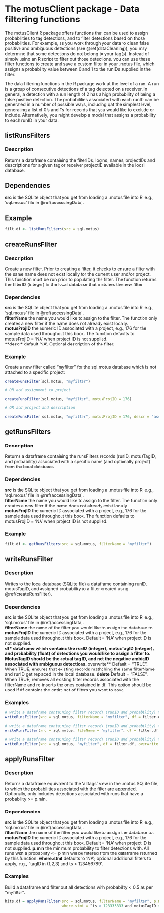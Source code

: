 # The motusClient package - Data filtering functions {#appendixC}

The motusClient R package offers functions that can be used to assign probabilities to tag detections, and to filter detections based on those probabilities. For example, as you work through your data to clean false positive and ambiguous detections (see \@ref(dataCleaning)), you may determine that some detections do not belong to your tag(s). Instead of simply using an R script to filter out those detections, you can use these filter functions to create and save a custom filter in your .motus file, which assigns a probability value between 0 and 1 to the runIDs supplied in the filter. 

The data filtering functions in the R package work at the level of a run. A run is a group of consecutive detections of a tag detected on a receiver. In general, a detection with a run length of 2 has a high probability of being a false positive detection. The probabilities associated with each runID can be generated in a number of possible ways, including qat the simplest level, generating a list of 0’s and 1’s for records that you would like to exclude or include. Alternatively, you might develop a model that assigns a probability to each runID in your data.

## listRunsFilters {#listRunsFilters}

### Description

Returns a dataframe containing the filterIDs, logins, names, projectIDs and descriptions for a given tag or receiver projectID available in the local database.

## Dependencies

**src** is the SQLite object that you get from loading a .motus file into R, e.g., 'sql.motus' file in \@ref(accessingData). 

## Example

```r

filt.df <- listRunsFilters(src = sql.motus)

```

## createRunsFilter {#createRunsFilter}

### Description

Create a new filter. Prior to creating a filter, it checks to ensure a filter with the same name does not exist locally for the current user and/or project. This function must be run prior to populating the filter. The function returns the filterID (integer) in the local database that matches the new filter.

### Dependencies

**src** is the SQLite object that you get from loading a .motus file into R, e.g., 'sql.motus' file in \@ref(accessingData).   
**filterName** the name you would like to assign to the filter. The function only creates a new filter if the name does not already exist locally.  
**motusProjID** the numeric ID associated with a project, e.g., 176 for the sample data used throughout this book. The function defaults to motusProjID = 'NA' when project ID is not supplied.  
**descr* default 'NA'. Optional description of the filter. 

### Example

Create a new filter called “myfilter” for the sql.motus database which is not attached to a specific project:

```r

createRunsFilter(sql.motus, "myfilter")

# OR add assignment to project

createRunsFilter(sql.motus, "myfilter", motusProjID = 176)

# OR add project and description

createRunsFilter(sql.motus, "myfilter", motusProjID = 176, descr = "assign probability of 0 to false positives")

```

## getRunsFilters {#getRunsFilters}

### Description

Returns a dataframe containing the runsFilters records (runID, motusTagID, and probability) associated with a specific name (and optionally project) from the local database.

### Dependencies

**src** is the SQLite object that you get from loading a .motus file into R, e.g., 'sql.motus' file in \@ref(accessingData).   
**filterName** the name you would like to assign to the filter. The function only creates a new filter if the name does not already exist locally.  
**motusProjID** the numeric ID associated with a project, e.g., 176 for the sample data used throughout this book. The function defaults to motusProjID = 'NA' when project ID is not supplied.  

### Example

```r

filt.df <- getRunsFilters(src = sql.motus, filterName = "myfilter")

```

## writeRunsFilter {#writeRunsFilter}

### Description

Writes to the local database (SQLite file) a dataframe containing runID, motusTagID, and assigned probability to a filter created using \@ref(createRunsFilter).

### Dependencies

**src** is the SQLite object that you get from loading a .motus file into R, e.g., 'sql.motus' file in \@ref(accessingData).   
**filterName** the name of the filter you would like to assign the database to.  
**motusProjID** the numeric ID associated with a project, e.g., 176 for the sample data used throughout this book. Default = 'NA' when project ID is not supplied.  
**df* dataframe which contains the runID (integer), motusTagID (integer), and probability (float) of detections you would like to assign a filter to. MotusTagID should be the actual tag ID, and not the negative ambigID associated with ambiguous detections.
**overwrite** Default = "TRUE". When TRUE, ensures that existing records mathching the same filterName and runID get replaced in the local database.
**delete** Default = "FALSE". When TRUE, removes all existing filter records associated with the filterName and re-inserts the ones contained in df. This option should be used if df contains the entire set of filters you want to save.

### Examples

```r

# write a dataframe containing filter records (runID and probability) to “myfilter”
writeRunsFilter(src = sql.motus, filterName = "myfilter", df = filter.df)

# write a dataframe containing filter records (runID and probability) to “myfilter”, overwriting a previous version entirely
writeRunsFilter(src = sql.motus, fileName = "myfilter", df = filter.df, delete = TRUE)

# write a dataframe containing filter records (runID and probability) to "myfilter", but only append new records, leaving previously created ones intact
writeRunsFilter(src = sql.motus, "myfilter", df = filter.df, overwrite = FALSE)

```

## applyRunsFilter {#applyRunsFilter}

### Description

Returns a dataframe equivalent to the 'alltags' view in the .motus SQLite file, to which the probabilities associated with the filter are appended. Optionally, only includes detections associated with runs that have a probability >= p.min.

### Dependencies

**src** is the SQLite object that you get from loading a .motus file into R, e.g., 'sql.motus' file in \@ref(accessingData).   
**filterName** the name of the filter you would like to assign the database to.  
**motusProjID** the numeric ID associated with a project, e.g., 176 for the sample data used throughout this book. Default = 'NA' when project ID is not supplied. 
**p.min** the minimum probability to filter detections with. All runs with a probability <= p.min will be filtered from the dataframe returned by this function.
**where.stmt** defaults to 'NA'; optional additional filters to apply, e.g., "tagID in (1,2,3) and ts > 123456789".

### Examples

Build a dataframe and filter out all detections with probability < 0.5 as per "myfilter".

```r

hits.df = applyRunsFilter(src = sql.motus, filterName = "myfilter", p.min = 0.5, 
                          where.stmt = “ts > 123333333 and motusTagID in (12,13,14)”)

```
